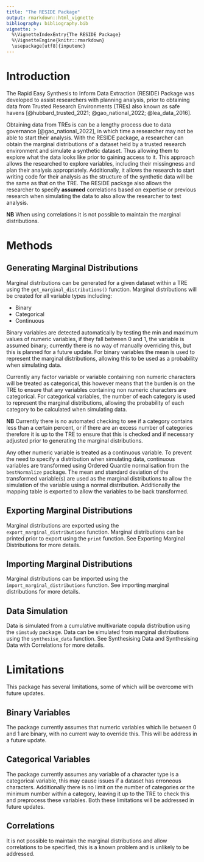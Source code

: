 ```yaml
---
title: "The RESIDE Package"
output: rmarkdown::html_vignette
bibliography: bibliography.bib
vignette: >
  %\VignetteIndexEntry{The RESIDE Package}
  %\VignetteEngine{knitr::rmarkdown}
  \usepackage[utf8]{inputenc}
---
```


# Introduction
The Rapid Easy Synthesis to Inform Data Extraction (RESIDE) Package was developed to assist researchers with planning analysis, prior to obtaining data from Trusted Research Environments (TREs) also known as safe havens [@hubbard_trusted_2021; @gao_national_2022; @lea_data_2016].

Obtaining data from TREs is can be a lengthy process due to data governance [@gao_national_2022], in which time a researcher may not be able to start their analysis. With the RESIDE package, a researcher can obtain the marginal distributions of a dataset held by a trusted research environment and simulate a synthetic dataset. Thus allowing them to explore what the data looks like prior to gaining access to it. This approach allows the researched to explore variables, including their missingness and plan their analysis appropriately. Additionally, it allows the research to start writing code for their analysis as the structure of the synthetic data will be the same as that on the TRE. The RESIDE package also allows the researcher to specify **assumed** correlations based on expertise or previous research when simulating the data to also allow the researcher to test analysis.

**NB** When using correlations it is not possible to maintain the marginal distributions.

# Methods
## Generating Marginal Distributions
Marginal distributions can be generated for a given dataset within a TRE using the `get_marginal_distributions()` function. Marginal distributions will be created for all variable types including:

- Binary
- Categorical
- Continuous

Binary variables are detected automatically by testing the min and maximum values of numeric variables, if they fall between 0 and 1, the variable is assumed binary; currently there is no way of manually overriding this, but this is planned for a future update. For binary variables the mean is used to represent the marginal distributions, allowing this to be used as a probability when simulating data.

Currently any factor variable or variable containing non numeric characters will be treated as categorical, this however means that the burden is on the TRE to ensure that any variables containing non numeric characters are categorical. For categorical variables, the number of each category is used to represent the marginal distributions, allowing the probability of each category to be calculated when simulating data.

**NB** Currently there is no automated checking to see if a category contains less than a certain percent, or if there are an excess number of categories therefore it is up to the TRE to ensure that this is checked and if necessary adjusted prior to generating the marginal distributions.

Any other numeric variable is treated as a continuous variable. To prevent the need to specify a distribution when simulating data, continuous variables are transformed using Ordered Quantile normalisation from the `bestNormalize` package. The mean and standard deviation of the transformed variable(s) are used as the marginal distributions to allow the simulation of the variable using a normal distribution. Additionally the mapping table is exported to allow the variables to be back transformed.

## Exporting Marginal Distributions
Marginal distributions are exported using the `export_marginal_distributions` function. Marginal distributions can be printed prior to export using the `print` function. See Exporting Marginal Distributions for more details.

## Importing Marginal Distributions
Marginal distributions can be imported using the `import_marginal_distributions` function. See importing marginal distributions for more details.

## Data Simulation
Data is simulated from a cumulative multivariate copula distribution using the `simstudy` package. Data can be simulated from marginal distributions using the `synthesise_data` function. See Synthesising Data and Synthesising Data with Correlations for more details.


# Limitations
This package has several limitations, some of which will be overcome with future updates.

## Binary Variables
The package currently assumes that numeric variables which lie between 0 and 1 are binary, with no current way to override this. This will be address in a future update.

## Categorical Variables
The package currently assumes any variable of a character type is a categorical variable, this may cause issues if a dataset has erroneous characters. Additionally there is no limit on the number of categories or the minimum number within a category, leaving it up to the TRE to check this and preprocess these variables. Both these limitations will be addressed in future updates.

## Correlations
It is not possible to maintain the marginal distributions and allow correlations to be specified, this is a known problem and is unlikely to be addressed.